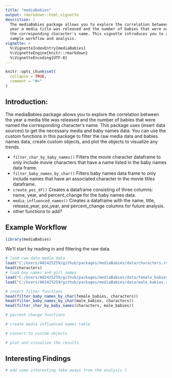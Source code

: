 ```yaml
---
title: "mediaBabies"
output: rmarkdown::html_vignette
descrition: |
  The mediaBabies package allows you to explore the correlation between the   
  year a media title was released and the number of babies that were named    
  the corresponding character's name. This vignette introduces you to a       
  sample workflow and analysis.
vignette: >
  %\VignetteIndexEntry{mediaBabies}
  %\VignetteEngine{knitr::rmarkdown}
  %\VignetteEncoding{UTF-8}
---
```


```r
knitr::opts_chunk$set(
  collapse = TRUE,
  comment = "#>"
)
```

## Introduction: 

The mediaBabies package allows you to explore the correlation between the year a media title was released and the number of babies that were named the corresponding character's name. This package uses (insert data sources) to get the necessary media and baby names data. You can use the custom functions in this package to filter the raw media data and babies names data, create custom objects, and plot the objects to visualize any trends.

* `filter_char_by_baby_names()` Filters the movie character dataframe to only include movie characters that have a name listed in the baby names data frame.
* `filter_baby_names_by_char()` Filters baby names data frame to only include names
that have an associated character in the movie titles dataframe.
* `create_poi_df()` Creates a dataframe consisting of three columns: name, year, and
percent_change for the baby names data. 
* `media_influenced_names()` Creates a dataframe with the name, title, release_year, poi_year, and percent_change columns for future analysis.
* other functions to add?
  

## Example Workflow

```r
library(mediaBabies)
```

We'll start by reading in and filtering the raw data.
```r

# load raw data media data
load("C:/Users/A02425259/github/packages/mediaBabies/data/characters.rda")
head(characters)
# load boy_names and girl_names
load("C:/Users/A02425259/github/packages/mediaBabies/data/female_babies.rda")
load("C:/Users/A02425259/github/packages/mediaBabies/data/male_babies.rda")

# insert filter functions
head(filter_baby_names_by_char(female_babies, characters))
head(filter_baby_names_by_char(male_babies, characters))
head(filter_char_by_baby_names(characters, male_babies))
```

```r
# percent change functions

# create media influenced names table 
```

```r
# convert to custom objects

```

```r
# plot and visualize the results 

```

## Interesting Findings

```r
# add some interesting take aways from the analysis ?

```

